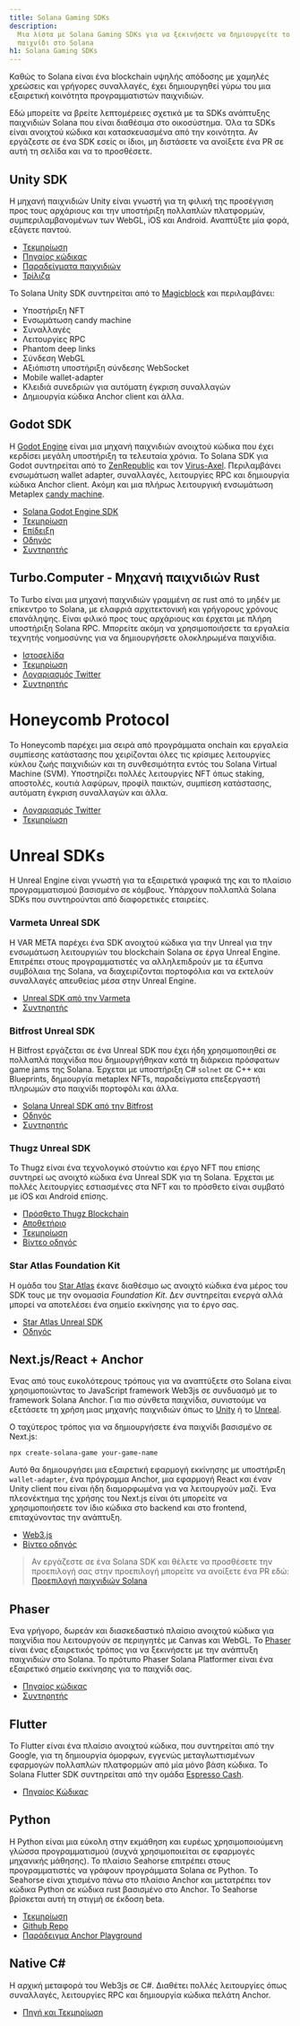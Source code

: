 ```yaml
---
title: Solana Gaming SDKs
description:
  Μια λίστα με Solana Gaming SDKs για να ξεκινήσετε να δημιουργείτε το πρώτο σας
  παιχνίδι στο Solana
h1: Solana Gaming SDKs
---
```


Καθώς το Solana είναι ένα blockchain υψηλής απόδοσης με χαμηλές χρεώσεις και
γρήγορες συναλλαγές, έχει δημιουργηθεί γύρω του μια εξαιρετική κοινότητα
προγραμματιστών παιχνιδιών.

Εδώ μπορείτε να βρείτε λεπτομέρειες σχετικά με τα SDKs ανάπτυξης παιχνιδιών
Solana που είναι διαθέσιμα στο οικοσύστημα. Όλα τα SDKs είναι ανοιχτού κώδικα
και κατασκευασμένα από την κοινότητα. Αν εργάζεστε σε ένα SDK εσείς οι ίδιοι, μη
διστάσετε να ανοίξετε ένα PR σε αυτή τη σελίδα και να το προσθέσετε.

## Unity SDK

Η μηχανή παιχνιδιών Unity είναι γνωστή για τη φιλική της προσέγγιση προς τους
αρχάριους και την υποστήριξη πολλαπλών πλατφορμών, συμπεριλαμβανομένων των
WebGL, iOS και Android. Αναπτύξτε μία φορά, εξάγετε παντού.

- [Τεκμηρίωση](https://docs.magicblock.gg/introduction)
- [Πηγαίος κώδικας](https://github.com/magicblock-labs/Solana.Unity-SDK)
- [Παραδείγματα παιχνιδιών](https://github.com/solana-developers/solana-game-examples)
- [Τρίλιζα](https://blog.magicblock.gg/bolt-tic-tac-toe/)

Το Solana Unity SDK συντηρείται από το [Magicblock](https://www.magicblock.gg/)
και περιλαμβάνει:

- Υποστήριξη NFT
- Ενσωμάτωση candy machine
- Συναλλαγές
- Λειτουργίες RPC
- Phantom deep links
- Σύνδεση WebGL
- Αξιόπιστη υποστήριξη σύνδεσης WebSocket
- Mobile wallet-adapter
- Κλειδιά συνεδριών για αυτόματη έγκριση συναλλαγών
- Δημιουργία κώδικα Anchor client και άλλα.

## Godot SDK

Η [Godot Engine](https://godotengine.org/) είναι μια μηχανή παιχνιδιών ανοιχτού
κώδικα που έχει κερδίσει μεγάλη υποστήριξη τα τελευταία χρόνια. Το Solana SDK
για Godot συντηρείται από το [ZenRepublic](https://twitter.com/ZenRepublicNDM)
και τον [Virus-Axel](https://twitter.com/AxelBenjam). Περιλαμβάνει ενσωμάτωση
wallet adapter, συναλλαγές, λειτουργίες RPC και δημιουργία κώδικα Anchor client.
Ακόμη και μια πλήρως λειτουργική ενσωμάτωση Metaplex
[candy machine](https://zenwiki.gitbook.io/solana-godot-sdk-docs/guides/setup-candy-machine).

- [Solana Godot Engine SDK](https://github.com/Virus-Axel/godot-solana-sdk)
- [Τεκμηρίωση](https://zenwiki.gitbook.io/solana-godot-sdk-docs)
- [Επίδειξη](https://github.com/ZenRepublic/GodotSolanaSDKDemoPackage)
- [Οδηγός](https://www.youtube.com/watch?v=tszFPInYmXQ)
- [Συντηρητής](https://twitter.com/ZenRepublicNDM)

## Turbo.Computer - Μηχανή παιχνιδιών Rust

Το Turbo είναι μια μηχανή παιχνιδιών γραμμένη σε rust από το μηδέν με επίκεντρο
το Solana, με ελαφριά αρχιτεκτονική και γρήγορους χρόνους επανάληψης. Είναι
φιλικό προς τους αρχάριους και έρχεται με πλήρη υποστήριξη Solana RPC. Μπορείτε
ακόμη να χρησιμοποιήσετε τα εργαλεία τεχνητής νοημοσύνης για να δημιουργήσετε
ολοκληρωμένα παιχνίδια.

- [Ιστοσελίδα](https://turbo.computer/)
- [Τεκμηρίωση](https://docs.turbo.computer/)
- [Λογαριασμός Twitter](https://twitter.com/makegamesfast)
- [Συντηρητής](https://twitter.com/jozanza)

# Honeycomb Protocol

Το Honeycomb παρέχει μια σειρά από προγράμματα onchain και εργαλεία συμπίεσης
κατάστασης που χειρίζονται όλες τις κρίσιμες λειτουργίες κύκλου ζωής παιχνιδιών
και τη συνθεσιμότητα εντός του Solana Virtual Machine (SVM). Υποστηρίζει πολλές
λειτουργίες NFT όπως staking, αποστολές, κουτιά λαφύρων, προφίλ παικτών,
συμπίεση κατάστασης, αυτόματη έγκριση συναλλαγών και άλλα.

- [Λογαριασμός Twitter](https://twitter.com/honeycomb_prtcl)
- [Τεκμηρίωση](https://docs.honeycombprotocol.com/)

# Unreal SDKs

Η Unreal Engine είναι γνωστή για τα εξαιρετικά γραφικά της και το πλαίσιο
προγραμματισμού βασισμένο σε κόμβους. Υπάρχουν πολλαπλά Solana SDKs που
συντηρούνται από διαφορετικές εταιρείες.

### Varmeta Unreal SDK

Η VAR META παρέχει ένα SDK ανοιχτού κώδικα για την Unreal για την ενσωμάτωση
λειτουργιών του blockchain Solana σε έργα Unreal Engine. Επιτρέπει στους
προγραμματιστές να αλληλεπιδρούν με τα έξυπνα συμβόλαια της Solana, να
διαχειρίζονται πορτοφόλια και να εκτελούν συναλλαγές απευθείας μέσα στην Unreal
Engine.

- [Unreal SDK από την Varmeta](https://github.com/VAR-META-Tech/UnrealSolanaSDK)
- [Συντηρητής](https://www.var-meta.com/)

### Bitfrost Unreal SDK

Η Bitfrost εργάζεται σε ένα Unreal SDK που έχει ήδη χρησιμοποιηθεί σε πολλαπλά
παιχνίδια που δημιουργήθηκαν κατά τη διάρκεια πρόσφατων game jams της Solana.
Έρχεται με υποστήριξη C# `solnet` σε C++ και Blueprints, δημιουργία metaplex
NFTs, παραδείγματα επεξεργαστή πληρωμών στο παιχνίδι πορτοφόλι και άλλα.

- [Solana Unreal SDK από την Bitfrost](https://github.com/Bifrost-Technologies/Solana-Unreal-SDK)
- [Οδηγός](https://www.youtube.com/watch?v=S8fm8mFeUkk)
- [Συντηρητής](https://twitter.com/BifrostTitan)

### Thugz Unreal SDK

Το Thugz είναι ένα τεχνολογικό στούντιο και έργο NFT που επίσης συντηρεί ως
ανοιχτό κώδικα ένα Unreal SDK για τη Solana. Έρχεται με πολλές λειτουργίες
εστιασμένες στα NFT και το πρόσθετο είναι συμβατό με iOS και Android επίσης.

- [Πρόσθετο Thugz Blockchain](https://www.fab.com/listings/a7e220ba-93e5-4a3b-99e7-17b13da76f05)
- [Αποθετήριο](https://github.com/ThugzLabs/Thugz-BC-Plugin-Packaged-for-UE5.4)
- [Τεκμηρίωση](https://thugzblockchainplugin-docs.vercel.app/)
- [Βίντεο οδηγός](https://www.youtube.com/watch?v=dS7sTZd_E9U&ab_channel=ThugzNFT)

### Star Atlas Foundation Kit

Η ομάδα του [Star Atlas](https://staratlas.com/) έκανε διαθέσιμο ως ανοιχτό
κώδικα ένα μέρος του SDK τους με την ονομασία _Foundation Kit_. Δεν συντηρείται
ενεργά αλλά μπορεί να αποτελέσει ένα σημείο εκκίνησης για το έργο σας.

- [Star Atlas Unreal SDK](https://github.com/staratlasmeta/FoundationKit)
- [Οδηγός](https://www.youtube.com/watch?v=S8fm8mFeUkk)

## Next.js/React + Anchor

Ένας από τους ευκολότερους τρόπους για να αναπτύξετε στο Solana είναι
χρησιμοποιώντας το JavaScript framework Web3js σε συνδυασμό με το framework
Solana Anchor. Για πιο σύνθετα παιχνίδια, συνιστούμε να εξετάσετε τη χρήση μιας
μηχανής παιχνιδιών όπως το [Unity](#unity-sdk) ή το [Unreal](#unreal-sdks).

Ο ταχύτερος τρόπος για να δημιουργήσετε ένα παιχνίδι βασισμένο σε Next.js:

```shell
npx create-solana-game your-game-name
```

Αυτό θα δημιουργήσει μια εξαιρετική εφαρμογή εκκίνησης με υποστήριξη
`wallet-adapter`, ένα πρόγραμμα Anchor, μια εφαρμογή React και έναν Unity client
που είναι ήδη διαμορφωμένα για να λειτουργούν μαζί. Ένα πλεονέκτημα της χρήσης
του Next.js είναι ότι μπορείτε να χρησιμοποιήσετε τον ίδιο κώδικα στο backend
και στο frontend, επιταχύνοντας την ανάπτυξη.

- [Web3.js](https://solana.com/docs/clients/javascript)
- [Βίντεο οδηγός](https://www.youtube.com/watch?v=fnhivg_pemI&t=1s&ab_channel=Solana)

> Αν εργάζεστε σε ένα Solana SDK και θέλετε να προσθέσετε την προεπιλογή σας
> στην προεπιλογή μπορείτε να ανοίξετε ένα PR εδώ:
> [Προεπιλογή παιχνιδιών Solana](https://github.com/solana-developers/solana-game-preset)

## Phaser

Ένα γρήγορο, δωρεάν και διασκεδαστικό πλαίσιο ανοιχτού κώδικα για παιχνίδια που
λειτουργούν σε περιηγητές με Canvas και WebGL. Το [Phaser](https://phaser.io/)
είναι ένας εξαιρετικός τρόπος για να ξεκινήσετε με την ανάπτυξη παιχνιδιών στο
Solana. Το πρότυπο Phaser Solana Platformer είναι ένα εξαιρετικό σημείο
εκκίνησης για το παιχνίδι σας.

- [Πηγαίος κώδικας](https://github.com/Bread-Heads-NFT/phaser-solana-platformer-template)
- [Συντηρητής](https://twitter.com/blockiosaurus)

## Flutter

Το Flutter είναι ένα πλαίσιο ανοιχτού κώδικα, που συντηρείται από την Google,
για τη δημιουργία όμορφων, εγγενώς μεταγλωττισμένων εφαρμογών πολλαπλών
πλατφορμών από μία μόνο βάση κώδικα. Το Solana Flutter SDK συντηρείται από την
ομάδα [Espresso Cash](https://www.espressocash.com/).

- [Πηγαίος Κώδικας](https://github.com/espresso-cash/espresso-cash-public)

## Python

Η Python είναι μια εύκολη στην εκμάθηση και ευρέως χρησιμοποιούμενη γλώσσα
προγραμματισμού (συχνά χρησιμοποιείται σε εφαρμογές μηχανικής μάθησης). Το
πλαίσιο Seahorse επιτρέπει στους προγραμματιστές να γράφουν προγράμματα Solana
σε Python. Το Seahorse είναι χτισμένο πάνω στο πλαίσιο Anchor και μετατρέπει τον
κώδικα Python σε κώδικα rust βασισμένο στο Anchor. Το Seahorse βρίσκεται αυτή τη
στιγμή σε έκδοση beta.

- [Τεκμηρίωση](https://www.seahorse.dev/)
- [Github Repo](https://github.com/solana-developers/seahorse)
- [Παράδειγμα Anchor Playground](https://beta.solpg.io/tutorials/hello-seahorse)

## Native C#

Η αρχική μεταφορά του Web3js σε C#. Διαθέτει πολλές λειτουργίες όπως συναλλαγές,
λειτουργίες RPC και δημιουργία κώδικα πελάτη Anchor.

- [Πηγή και Τεκμηρίωση](https://github.com/bmresearch/Solnet/blob/master/docs/articles/getting_started.md)

